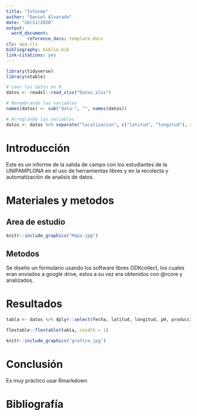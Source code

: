 ```yaml
---
title: "Informe"
author: "Daniel Alvarado"
date: "26/11/2020"
output: 
  word_document:
        reference_docx: template.docx
cls: apa.cls
bibliography: biblio.bib
link-citations: yes
---
```


```r
library(tidyverse)
library(xtable)

# Leer los datos en R
datos <- readxl::read_xlsx("Datos.xlsx")

# Renombrando las variables
names(datos) <- sub("data-", "", names(datos))

# Arreglando las variables
datos <- datos %>% separate("localizacion", c("latitud", "longitud"), sep = ",")
```


# Introducción  

Este es un informe de la salida de campo con los estudiantes de la UNIPAMPLONA en el uso de herramientas libres y en la recolecta y automatización de analisis de datos.

# Materiales y metodos

## Area de estudio

```r
knitr::include_graphics("Mapa.jpg")
```

## Metodos  

Se diseño un formulario usando los software libres ODKcollect, los cuales eran enviados a google drive, estos a su vez era obtenidos con @rcore y analizados. 

# Resultados  


```r
tabla <- datos %>% dplyr::select(fecha, latitud, longitud, pH, produccion)

flextable::flextable(tabla, cwidth = 1)
```


```r
knitr::include_graphics("grafico.jpg")
```

# Conclusión  

Es muy práctico usar Rmarkdown

# Bibliografía  


